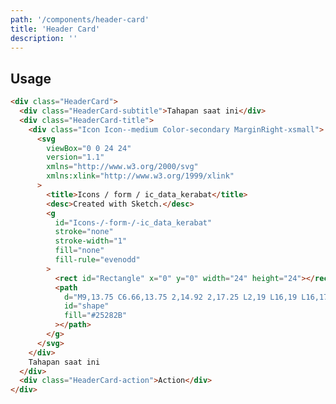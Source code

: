 ```yaml
---
path: '/components/header-card'
title: 'Header Card'
description: ''
---
```


## Usage

```html preview size=compact
<div class="HeaderCard">
  <div class="HeaderCard-subtitle">Tahapan saat ini</div>
  <div class="HeaderCard-title">
    <div class="Icon Icon--medium Color-secondary MarginRight-xsmall">
      <svg
        viewBox="0 0 24 24"
        version="1.1"
        xmlns="http://www.w3.org/2000/svg"
        xmlns:xlink="http://www.w3.org/1999/xlink"
      >
        <title>Icons / form / ic_data_kerabat</title>
        <desc>Created with Sketch.</desc>
        <g
          id="Icons-/-form-/-ic_data_kerabat"
          stroke="none"
          stroke-width="1"
          fill="none"
          fill-rule="evenodd"
        >
          <rect id="Rectangle" x="0" y="0" width="24" height="24"></rect>
          <path
            d="M9,13.75 C6.66,13.75 2,14.92 2,17.25 L2,19 L16,19 L16,17.25 C16,14.92 11.34,13.75 9,13.75 Z M4.34,17 C5.18,16.42 7.21,15.75 9,15.75 C10.79,15.75 12.82,16.42 13.66,17 L4.34,17 Z M9,12 C10.93,12 12.5,10.43 12.5,8.5 C12.5,6.57 10.93,5 9,5 C7.07,5 5.5,6.57 5.5,8.5 C5.5,10.43 7.07,12 9,12 Z M9,7 C9.83,7 10.5,7.67 10.5,8.5 C10.5,9.33 9.83,10 9,10 C8.17,10 7.5,9.33 7.5,8.5 C7.5,7.67 8.17,7 9,7 Z M16.04,13.81 C17.2,14.65 18,15.77 18,17.25 L18,19 L22,19 L22,17.25 C22,15.23 18.5,14.08 16.04,13.81 Z M15,12 C16.93,12 18.5,10.43 18.5,8.5 C18.5,6.57 16.93,5 15,5 C14.46,5 13.96,5.13 13.5,5.35 C14.13,6.24 14.5,7.33 14.5,8.5 C14.5,9.67 14.13,10.76 13.5,11.65 C13.96,11.87 14.46,12 15,12 Z"
            id="shape"
            fill="#25282B"
          ></path>
        </g>
      </svg>
    </div>
    Tahapan saat ini
  </div>
  <div class="HeaderCard-action">Action</div>
</div>
```

